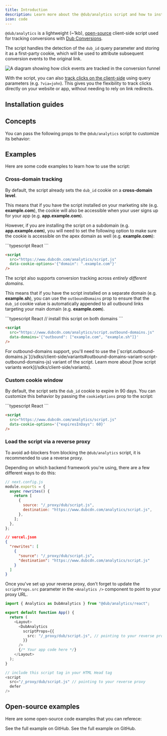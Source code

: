 ```yaml
---
title: Introduction
description: Learn more about the @dub/analytics script and how to install it.
icon: code
---
```



`@dub/analytics` is a lightweight (~1kb), [open-source](https://github.com/dubinc/analytics) client-side script used for tracking conversions with [Dub Conversions](https://dub.co/help/article/dub-conversions).

The script handles the detection of the `dub_id` query parameter and storing it as a first-party cookie, which will be used to attribute subsequent conversion events to the original link.

<Frame>
  <img
    className="rounded-lg border border-gray-100"
    src="https://assets.dub.co/help/conversion-click-event.png"
    alt="A diagram showing how click events are tracked in the conversion funnel"
  />
</Frame>

With the script, you can also [track clicks on the client-side](/conversions/clicks/introduction#client-side-click-tracking) using query parameters (e.g. `?via=john`). This gives you the flexibility to track clicks directly on your website or app, without needing to rely on link redirects.

## Installation guides

<DubClientInstall />

## Concepts

You can pass the following props to the `@dub/analytics` script to customize its behavior:

<DubAnalyticsParams />

## Examples

Here are some code examples to learn how to use the script:

### Cross-domain tracking

By default, the script already sets the `dub_id` cookie on a **cross-domain level**.

This means that if you have the script installed on your marketing site (e.g. **example.com**), the cookie will also be accessible when your user signs up for your app (e.g. **app.example.com**).

However, if you are installing the script on a subdomain (e.g. **app.example.com**), you will need to set the following option to make sure the cookie is accessible on the apex domain as well (e.g. **example.com**):

<CodeGroup>
```typescript React
<DubAnalytics
  cookieOptions={{
    domain: ".example.com",
  }}
/>
```

```html Other
<script
  src="https://www.dubcdn.com/analytics/script.js"
  data-cookie-options='{"domain": ".example.com"}'
/>
```

</CodeGroup>

The script also supports conversion tracking across _entirely different domains_.

This means that if you have the script installed on a separate domain (e.g. **example.sh**), you can use the `outboundDomains` prop to ensure that the `dub_id` cookie value is automatically appended to all outbound links targeting your main domain (e.g. **example.com**).

<CodeGroup>
```typescript React
// install this script on both domains
<DubAnalytics
  domainsConfig={{
    outbound: ["example.com", "example.sh"],
  }}
/>
```

```html Other
<script
  src="https://www.dubcdn.com/analytics/script.outbound-domains.js"
  data-domains='{"outbound": ["example.com", "example.sh"]}'
/>
```

</CodeGroup>

<Tip>
  For outbound-domains support, you'll need to use the
  [`script.outbound-domains.js`](/sdks/client-side/variants#outbound-domains-variant-script-outbound-domains-js)
  variant of the script. Learn more about [how script variants
  work](/sdks/client-side/variants).
</Tip>

### Custom cookie window

By default, the script sets the `dub_id` cookie to expire in 90 days. You can customize this behavior by passing the `cookieOptions` prop to the script:

<CodeGroup>
```typescript React
<DubAnalytics
  cookieOptions={{
    expiresInDays: 60, // setting the cookie to expire in 60 days
  }}
/>
```

```html Other
<script
  src="https://www.dubcdn.com/analytics/script.js"
  data-cookie-options='{"expiresInDays": 60}'
/>
```

</CodeGroup>

### Load the script via a reverse proxy

To avoid ad-blockers from blocking the `@dub/analytics` script, it is recommended to use a reverse proxy.

Depending on which backend framework you're using, there are a few different ways to do this:

<CodeGroup>

```javascript Next.js
// next.config.js
module.exports = {
  async rewrites() {
    return [
      {
        source: "/_proxy/dub/script.js",
        destination: "https://www.dubcdn.com/analytics/script.js",
      },
    ];
  },
};
```

```json Vercel
// vercel.json
{
  "rewrites": [
    {
      "source": "/_proxy/dub/script.js",
      "destination": "https://www.dubcdn.com/analytics/script.js"
    }
  ]
}
```

</CodeGroup>

Once you've set up your reverse proxy, don't forget to update the `scriptProps.src` parameter in the `<Analytics />` component to point to your proxy URL.

<CodeGroup>

```typescript React/Next.js
import { Analytics as DubAnalytics } from "@dub/analytics/react";

export default function App() {
  return (
    <Layout>
      <DubAnalytics
        scriptProps={{
          src: "/_proxy/dub/script.js", // pointing to your reverse proxy
        }}
      />
      {/* Your app code here */}
    </Layout>
  );
}
```

```javascript Other Frameworks
// include this script tag in your HTML Head tag
<script
  src="/_proxy/dub/script.js" // pointing to your reverse proxy
  defer
/>
```

</CodeGroup>

## Open-source examples

Here are some open-source code examples that you can referece:

<CardGroup cols={2}>
  <Card
    title="Dub Analytics with Client-side Click Tracking + Reverse Proxy"
    icon="github"
    href="https://github.com/dubinc/analytics/tree/main/apps/nextjs-reverse-proxy"
    color="#333333"
  >
    See the full example on GitHub.
  </Card>
  <Card
    title="Dub Analytics with Geolocation"
    icon="github"
    href="https://github.com/dubinc/analytics/tree/main/apps/nextjs-geolocation-script"
    color="#333333"
  >
    See the full example on GitHub.
  </Card>
</CardGroup>
